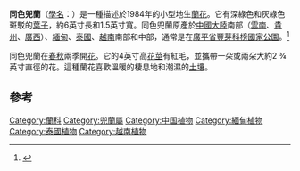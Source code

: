 {{Speciesbox
| image = Paphiopedilum concolor Orchi 01.jpg
| genus = Paphiopedilum
| species = concolor
| authority = ([[约翰·林德利|Lindl.]] ex [[James_Bateman|Bateman]]) [[Pfitzer|Pfitzer]]
|synonyms =
*''Cypripedium concolor''  [[约翰·林德利|Lindl.]] ex [[James_Bateman|Bateman]] ([[基本异名|基本异名]])
*''Cordula concolor'' ([[约翰·林德利|Lindl.]] ex [[James_Bateman|Bateman]]) [[Robert_Allen_Rolfe|Rolfe]]
}}

'''同色兜蘭'''（[[學名|學名]]：''{{lang|la|Paphiopedilum concolor}}''）是一種描述於1984年的小型地生[[蘭花|蘭花]]。它有深綠色和灰綠色斑駁的[[葉子|葉子]]，約6英寸長和1.5英寸寬。同色兜蘭原產於[[中國大陸|中國大陸]]南部（[[雲南|雲南]]、[[貴州|貴州]]、[[廣西|廣西]]）、[[緬甸|緬甸]]、[[泰國|泰國]]、[[越南|越南]]南部和中部，通常是在[[廣平省|廣平省]][[豐芽科榜國家公園|豐芽科榜國家公園]]。<ref name="Thanh Niên">{{cite web|url=http://web.thanhnien.com.vn/Khoahoc/2005/9/6/121442.tno|title=Những phát hiện chấn động về Phong Nha - Kẻ Bàng|work=Thanh Niên|date=6 September 2005|accessdate=2008-02-05|archive-date=2008-02-13|archive-url=https://web.archive.org/web/20080213041344/http://web.thanhnien.com.vn/Khoahoc/2005/9/6/121442.tno|dead-url=no}}</ref>

同色兜蘭在[[春|春]][[秋|秋]]兩季開[[花|花]]。它的4英寸高[[花莖|花莖]]有紅毛，並攜帶一朵或兩朵大約2 ¾英寸直徑的花。這種蘭花喜歡溫暖的棲息地和潮濕的[[土壤|土壤]]。

==參考==
{{Reflist}}

{{commons|Paphiopedilum concolor}}
{{wikispecies|Paphiopedilum concolor}}
{{Taxonbar|from=Q3235552}}

{{DEFAULTSORT:Paphiopedilum Concolor}}
[[Category:蘭科|Category:蘭科]]
[[Category:兜蘭屬|Category:兜蘭屬]]
[[Category:中国植物|Category:中国植物]]
[[Category:緬甸植物|Category:緬甸植物]]
[[Category:泰國植物|Category:泰國植物]]
[[Category:越南植物|Category:越南植物]]